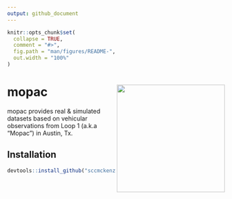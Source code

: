 ```yaml
---
output: github_document
---
```


<!-- README.md is generated from README.Rmd. Please edit that file -->

```r
knitr::opts_chunk$set(
  collapse = TRUE,
  comment = "#>",
  fig.path = "man/figures/README-",
  out.width = "100%"
)
```

# mopac <img src='man/figures/logo.png' align="right" height="250" />
<!-- badges: start -->
<!-- badges: end -->

mopac provides real & simulated datasets based on vehicular observations from Loop 1 (a.k.a "Mopac") in Austin, Tx.

## Installation

```r
devtools::install_github("sccmckenzie/mopac")
```

